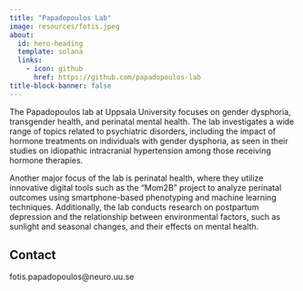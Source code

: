```yaml
---
title: "Papadopoulos Lab"
image: resources/fotis.jpeg
about:
  id: hero-heading
  template: solana
  links:
    - icon: github
      href: https://github.com/papadopoulos-lab
title-block-banner: false
---
```


:::{#hero-heading}

The Papadopoulos lab at Uppsala University focuses on gender dysphoria, transgender health, and perinatal mental health. The lab investigates a wide range of topics related to psychiatric disorders, including the impact of hormone treatments on individuals with gender dysphoria, as seen in their studies on idiopathic intracranial hypertension among those receiving hormone therapies.

Another major focus of the lab is perinatal health, where they utilize innovative digital tools such as the "Mom2B" project to analyze perinatal outcomes using smartphone-based phenotyping and machine learning techniques. Additionally, the lab conducts research on postpartum depression and the relationship between environmental factors, such as sunlight and seasonal changes, and their effects on mental health.

:::

## Contact

fotis.papadopoulos@neuro.uu.se
